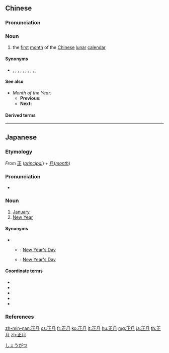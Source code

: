 ==Chinese==
{{zh-forms|first; principal}}

===Pronunciation===
{{zh-pron
|m=zhēngyuè
|c=zing1 jyut6
|h=pfs=châng-ngie̍t
|md=ciăng-nguŏk
|mn=kh:chiaⁿ--goe̍h/qz:chiaⁿ-ge̍rh/tp:chiaⁿ--ge̍h/xm:chiaⁿ-ge̍h/zz:chiaⁿ-goe̍h
|w=1tsen hhyq,1tsen hhioq
|ma=Zh-zhengyuè.ogg
|cat=n
}}

===Noun===
{{zh-noun}}

# the [[first]] [[month]] of the [[Chinese]] [[lunar]] [[calendar]]

====Synonyms====
* {{zh-l|端月}}, {{zh-l|元月}}, {{zh-l|初月}}, {{zh-l|嘉月}}, {{zh-l|开岁}}, {{zh-l|新正}}, {{zh-l|隅月}}, {{zh-l|孟月}}, {{zh-l|始春}}, {{zh-l|元春}}, {{zh-l|陬月}}

====See also====
* ''Month of the Year:'' {{zh-l|正月}}
** '''Previous:''' {{zh-l|臘月}}
** '''Next:''' {{zh-l|杏月}}

====Derived terms====
{{zh-der|正月初一|正月十五|正月正頭|大正月|正月頭|正月酒}}

{{zh-cat|Chinese months}}

----

==Japanese==
{{ja-kanjitab|しょう|がつ|yomi=o}}

===Etymology===
''From'' [[正]] (''[[principal]]'') + [[月]](''[[month]]'')

===Pronunciation===
* {{ja-pron|しょうがつ|y=o|acc=4|acc2=0|acc_ref=NHK|acc2_ref=NHK}}

===Noun===
{{ja-noun|しょうがつ}}

# [[January]]
# [[New Year]]

====Synonyms====
* {{sense|New Year}}
** {{ja-r|元旦|がんたん}}: [[New Year's Day]]
** {{ja-r|元日|がんじつ}}: [[New Year's Day]]

====Coordinate terms====
* {{ja-r|初詣|はつもうで}}
* {{ja-r|初日の出|はつひので}}
* {{ja-r|門松|かどまつ}}
* {{ja-r|御御籤|おみくじ}}
* {{ja-r|年賀状|ねんがじょう}}

===References===
<references/>

[[Category:ja:Holidays|しょうがつ]]

[[zh-min-nan:正月]]
[[cs:正月]]
[[fr:正月]]
[[ko:正月]]
[[lt:正月]]
[[hu:正月]]
[[mg:正月]]
[[ja:正月]]
[[th:正月]]
[[zh:正月]]